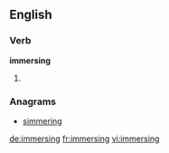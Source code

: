 ==English==

===Verb===
'''immersing'''

# {{present participle of|immerse}}

===Anagrams===
* [[simmering#English|simmering]]

[[de:immersing]]
[[fr:immersing]]
[[vi:immersing]]